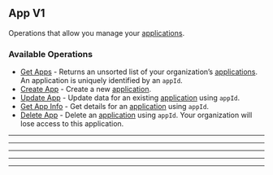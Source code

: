 
## App V1
Operations that allow you manage your [applications](https://hathora.dev/docs/concepts/hathora\-entities\#application).

### Available Operations

* [Get Apps](/typescript/app_v1/get_apps) - Returns an unsorted list of your organization’s [applications](https://hathora.dev/docs/concepts/hathora-entities#application). An application is uniquely identified by an `appId`.
* [Create App](/typescript/app_v1/create_app) - Create a new [application](https://hathora.dev/docs/concepts/hathora-entities#application).
* [Update App](/typescript/app_v1/update_app) - Update data for an existing [application](https://hathora.dev/docs/concepts/hathora-entities#application) using `appId`.
* [Get App Info](/typescript/app_v1/get_app_info) - Get details for an [application](https://hathora.dev/docs/concepts/hathora-entities#application) using `appId`.
* [Delete App](/typescript/app_v1/delete_app) - Delete an [application](https://hathora.dev/docs/concepts/hathora-entities#application) using `appId`. Your organization will lose access to this application.

---
<GetApps />

---
<CreateApp />

---
<UpdateApp />

---
<GetAppInfo />

---
<DeleteApp />
